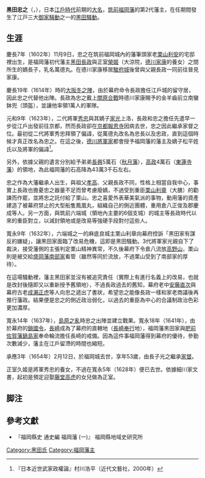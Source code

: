 {{unreferenced|time=2015-10-31T06:42:11+00:00}}
{{Infobox officeholder 
| name= 黑田忠之
| image= Kuroda Tadayuki.jpg
| caption= 

| order=[[福岡藩|福岡藩]]第2代藩主
| term_start=1623年
| term_end=1654年
| predecessor= [[黑田長政|黑田長政]] 
| successor= {{link-ja|黑田光之|黒田光之}}

| birth_date={{birth date|1602|12|22}}<br />（[[慶長|慶長]]7年11月9日）
| birth_place= 
| death_date={{Death date and age|1654|3|30|1602|12|22}}<br />（[[承應|承應]]3年2月12日）
| death_place= 
| module = {{日本武士 |child=yes
|時代= [[江戶時代|江戶時代]]前期 
|幼名= 萬德丸
|改名= 忠長→忠政→忠之
|别名= 
|諡号= 
|神号= 
|戒名= 高樹院傑春宗英
|洗禮名=
|墓所= 東長寺（福岡縣福岡市博多區）
|朝廷官位= 從四位下筑前守、右衛門佐
|幕府職位= 
|主君=  [[德川秀忠|德川秀忠]] →[[德川家光|家光]]
|藩= [[筑前|筑前]][[福岡藩|福岡藩]]藩主
|氏族= [[黑田氏|黑田氏]]
|父=[[黑田長政|黑田長政]]
|母=[[榮姬|榮姬]]（保科正直女，德川家康養女）
|養父=
|養母= 
|弟= 甚四郎、[[黑田長興|長興]]、[[黑田高政|高政]]
|妹=菊子（[[井上庸名|井上庸名]]室）、德姬（[[榊原忠次|榊原忠次]]正室）、龜子（[[池田輝興|池田輝興]]正室）
|正室=久姬（[[松平忠良|松平忠良]]女，德川秀忠養女） 
|側室=坪坂氏（養照院）
|子=[[黑田光之|'''光之''']]、[[黑田之勝|之勝]] 
|女= 
|養子=
|養女=通（池田輝興女、黑田之勝室）
 }}
}}
'''黑田忠之'''（{{jpn|j=黒田 忠之|kana=くろだ ただゆき|rm=Kuroda Tadayuki}}，{{bd|1602年|12月22日|1654年|3月30日}}），日本[[江戶時代|江戶時代]]前期的[[大名_(稱謂)|大名]]，[[筑前|筑前]][[福岡藩|福岡藩]]的第2代藩主，在任期間發生了江戸三大[[御家騷動|御家騒動]]之一的[[黑田騷動|黑田騷動]]。

==生涯==
慶長7年（1602年）11月9日，忠之在筑前福岡城內的藩筆頭家老[[栗山利安|栗山利安]]的宅邸裡出生，是福岡藩初代藩主[[黑田長政|黑田長政]]與正室[[榮姬|榮姬]]（大涼院，[[德川家康|德川家康]]的養女）之間所生的嫡長子，乳名萬德丸。在德川家康移居[[駿府城|駿府城]]後曾與父親長政一同前往晉見家康。

慶長19年（1614年）時的[[大阪冬之陣|大阪冬之陣]]，由於幕府命令長政擔任江戶城的留守居，因此忠之代替他出陣。長政為忠之戴上[[關原合戰|關原合戰]]時德川家康賜予的金羊齒前立南蠻鉢兜（頭盔），並讓他率領1萬人的軍隊。

元和9年（1623年），二代將軍[[德川秀忠|秀忠]]與其嫡子[[德川家光|家光]]上洛，長政和忠之擔任先遣早一步從江戶出發前往京都，然而長政卻在[[京都|京都]][[報恩寺|報恩寺]]因病去世，忠之因此繼承家督之位。最初從二代將軍秀忠拜領了偏諱，從萬德丸改名為忠長以及忠政，直到這個時候才真正改名為忠之。在這之後，[[德川將軍家|德川將軍家]]都會授予福岡藩的藩主及嫡子松平姓氏以及將軍的偏諱<ref>『日本近世武家政權論』村川浩平（近代文藝社，2000年）</ref>。

另外，依據父親的遺言分別給予弟弟[[黑田長興|長興]]5萬石（[[秋月藩|秋月藩]]），[[黑田高政|高政]]4萬石（[[東蓮寺藩|東蓮寺藩]]）的領地，為此福岡藩的石高降為43萬3千石左右。

忠之作為大藩繼承人出生，與祖父[[黑田孝高|孝高]]、父親長政不同，性格上相當自我中心，事實上長政也擔憂忠之器量不足而曾考慮廢嫡，不過受到重臣[[栗山利章|栗山利章]]（大膳）的勸諫而作罷，並將忠之託付給了栗山。忠之喜愛外表華美氣派的事物，動用藩的資產建造了被幕府禁止的大型船隻鳳凰丸，組織自己的側近團體，重用倉八正俊及郡慶成等人。另一方面，與筑前六端城（領地內主要的6個支城）的城主等長政時代以來的重臣對立，以減封領地或是改易等強硬手段對付這些人。

寬永9年（1632年），六端城之一的麻底良城主栗山利章向幕府控訴「黑田家有謀反的嫌疑」，讓黑田家面臨了改易危機，這即是黑田騷動。3代將軍家光親自下了裁決，接受藩側的主張判定栗山精神異常，不久後幕府下令倉八流放[[高野山|高野山]]，栗山則是被交給[[盛岡藩|盛岡藩]][[南部家|南部家]]看管（雖然等同於流放，不過栗山受到了南部家的厚待）。

在這場騷動裡，藩主黑田家並沒有被追究責任（實際上有進行名義上的改易，也就是改封後隨即又以重新授予舊領地），不過長政過去的舊知，幕府老中[[安藤直次|安藤直次]]與幕府古老[[成瀨正虎|成瀨正虎]]等人向忠之遞出了書狀，希望忠之能像長政一樣和家老商議後再推行藩政。結果便是忠之的側近政治弱化，以過去的重臣為中心的合議制政治色彩更加濃厚。

寬永14年（1637年），[[島原之亂|島原之亂]]時忠之出陣並建立戰果。寬永18年（1641年），由於幕府的[[鎖國令|鎖國令]]，[[長崎|長崎]]成為了幕府的直轄地（[[長崎奉行|長崎奉行]]地），福岡藩黑田家與[[肥前|肥前]][[佐賀藩|佐賀藩]][[鍋島家|鍋島家]]奉命輪流擔任長崎的戒備。因為這件事福岡藩得到幕府的優待，參勤次數減少，藩主在江戶留滯的時間也縮短。

承應3年（1654年）2月12日，於福岡城去世，享年53歲，由長子光之繼承[[家督|家督]]。

正室久姬是將軍秀忠的養女，不過在寬永5年（1628年）便已去世。依據細川家文書，起初是預定迎娶[[藤堂高虎|藤堂高虎]]的女兒做為正室。

== 脚注 ==
{{Reflist}}

== 參考文獻 ==
*『福岡縣史 通史編 福岡藩 (一)』 福岡縣地域史研究所

{{黑田氏歷代當主|第6代|1623年－1654年}}
{{福岡藩主|第二代|1623年－1654年}}

{{Authority control}}

[[Category:黑田氏|Category:黑田氏]]
[[Category:福岡藩主|Category:福岡藩主]]